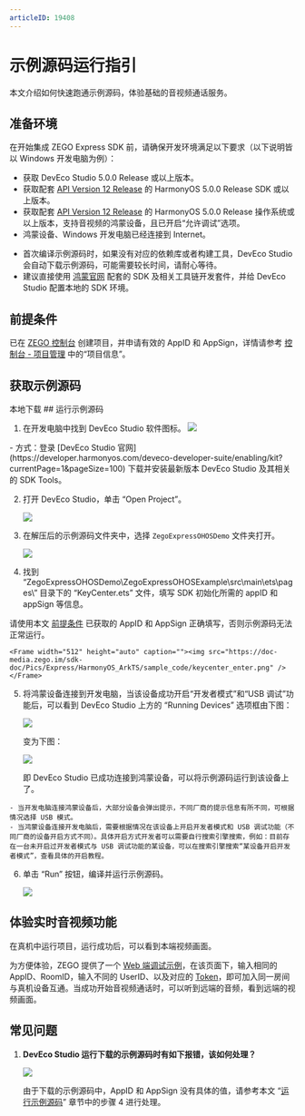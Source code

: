 ```yaml
---
articleID: 19408
---
```

# 示例源码运行指引

本文介绍如何快速跑通示例源码，体验基础的音视频通话服务。

## 准备环境

在开始集成 ZEGO Express SDK 前，请确保开发环境满足以下要求（以下说明皆以 Windows 开发电脑为例）：

- 获取 DevEco Studio 5.0.0 Release 或以上版本。
- 获取配套 [API Version 12 Release](https://developer.huawei.com/consumer/cn/doc/harmonyos-references-V5/development-intro-api-V5?catalogVersion=V5) 的 HarmonyOS 5.0.0 Release SDK 或以上版本。
- 获取配套 [API Version 12 Release](https://developer.huawei.com/consumer/cn/doc/harmonyos-references-V5/development-intro-api-V5?catalogVersion=V5) 的 HarmonyOS 5.0.0 Release 操作系统或以上版本，支持音视频的鸿蒙设备，且已开启“允许调试”选项。
- 鸿蒙设备、Windows 开发电脑已经连接到 Internet。

<Note title="说明">


- 首次编译示例源码时，如果没有对应的依赖库或者构建工具，DevEco Studio 会自动下载示例源码，可能需要较长时间，请耐心等待。
- 建议直接使用 [鸿蒙官网](https://developer.huawei.com/consumer/cn/) 配套的 SDK 及相关工具链开发套件，并给 DevEco Studio 配置本地的 SDK 环境。

</Note>



## 前提条件

已在 [ZEGO 控制台](https://console.zego.im) 创建项目，并申请有效的 AppID 和 AppSign，详情请参考 [控制台 - 项目管理](/console/project-info) 中的“项目信息”。

## 获取示例源码
<Card title="示例源码" href="https://artifact-demo.zego.im/express/example/video/ohos_ets/ZegoExpressDemo_ohos_ets.zip" target="_blank">
本地下载
</Card>
## 运行示例源码

1. 在开发电脑中找到 DevEco Studio 软件图标。
   <Frame width="512" height="auto" caption=""><img src="https://doc-media.zego.im/sdk-doc/Pics/HarmonyOS/ExpressSDK/SampleRunningGuide/open_deveco_studio.png" /></Frame>

  <Accordion title="在开发电脑上安装 DevEco Studio 的方式" defaultOpen="false">
- 方式：登录 [DevEco Studio 官网](https://developer.harmonyos.com/deveco-developer-suite/enabling/kit?currentPage=1&pageSize=100) 下载并安装最新版本 DevEco Studio 及其相关的 SDK Tools。
</Accordion>

2. 打开 DevEco Studio，单击 “Open Project”。

    <Frame width="512" height="auto" caption=""><img src="https://doc-media.zego.im/sdk-doc/Pics/Express/HarmonyOS_ArkTS/sample_code/open_deveco_studio_win.png" /></Frame>

3. 在解压后的示例源码文件夹中，选择 `ZegoExpressOHOSDemo` 文件夹打开。

    <Frame width="512" height="auto" caption=""><img src="https://doc-media.zego.im/sdk-doc/Pics/Express/HarmonyOS_ArkTS/sample_code/open_demo_project.png" /></Frame>

4. 找到 “ZegoExpressOHOSDemo\ZegoExpressOHOSExample\src\main\ets\pages\” 目录下的 “KeyCenter.ets” 文件，填写 SDK 初始化所需的 appID 和 appSign 等信息。


<Warning title="注意">

  请使用本文 [前提条件](#前提条件) 已获取的 AppID 和 AppSign 正确填写，否则示例源码无法正常运行。

</Warning>



    <Frame width="512" height="auto" caption=""><img src="https://doc-media.zego.im/sdk-doc/Pics/Express/HarmonyOS_ArkTS/sample_code/keycenter_enter.png" /></Frame>

5. 将鸿蒙设备连接到开发电脑，当该设备成功开启“开发者模式”和“USB 调试”功能后，可以看到 DevEco Studio 上方的 “Running Devices” 选项框由下图：

    <Frame width="512" height="auto" caption=""><img src="https://doc-media.zego.im/sdk-doc/Pics/Express/HarmonyOS_ArkTS/sample_code/deveco_no_device.png" /></Frame>

    变为下图：

    <Frame width="512" height="auto" caption=""><img src="https://doc-media.zego.im/sdk-doc/Pics/Express/HarmonyOS_ArkTS/sample_code/deveco_device_list.png" /></Frame>

    即 DevEco Studio 已成功连接到鸿蒙设备，可以将示例源码运行到该设备上了。

<Note title="说明">


    - 当开发电脑连接鸿蒙设备后，大部分设备会弹出提示，不同厂商的提示信息有所不同，可根据情况选择 USB 模式。
    - 当鸿蒙设备连接开发电脑后，需要根据情况在该设备上开启开发者模式和 USB 调试功能（不同厂商的设备开启方式不同）。具体开启方式开发者可以需要自行搜索引擎搜索，例如：目前存在一台未开启过开发者模式与 USB 调试功能的某设备，可以在搜索引擎搜索“某设备开启开发者模式”，查看具体的开启教程。

</Note>



6. 单击 “Run” 按钮，编译并运行示例源码。

    <Frame width="512" height="auto" caption=""><img src="https://doc-media.zego.im/sdk-doc/Pics/Express/HarmonyOS_ArkTS/sample_code/deveco_device_run.png" /></Frame>

## 体验实时音视频功能

在真机中运行项目，运行成功后，可以看到本端视频画面。

为方便体验，ZEGO 提供了一个 [Web 端调试示例](https://zegodev.github.io/zego-express-webrtc-sample/assistDev/index.html)，在该页面下，输入相同的 AppID、RoomID，输入不同的 UserID、以及对应的 [Token](/console/development-assistance/temporary-token)，即可加入同一房间与真机设备互通。当成功开始音视频通话时，可以听到远端的音频，看到远端的视频画面。


## 常见问题

1. **DevEco Studio 运行下载的示例源码时有如下报错，该如何处理？**

    <Frame width="512" height="auto" caption=""><img src="https://doc-media.zego.im/sdk-doc/Pics/Express/HarmonyOS_ArkTS/sample_code/deveco_no_sign_error.png" /></Frame>

    由于下载的示例源码中，AppID 和 AppSign 没有具体的值，请参考本文 “[运行示例源码](!DownloadDemo/DownloadDemo#1_3)” 章节中的步骤 4 进行处理。

